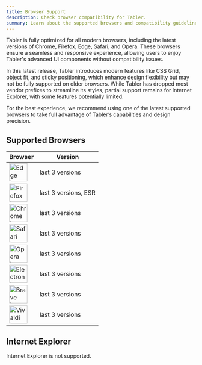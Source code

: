 ```yaml
---
title: Browser Support
description: Check browser compatibility for Tabler.
summary: Learn about the supported browsers and compatibility guidelines for using Tabler UI components to ensure a consistent experience across different devices and platforms.
---
```


Tabler is fully optimized for all modern browsers, including the latest versions of Chrome, Firefox, Edge, Safari, and Opera. These browsers ensure a seamless and responsive experience, allowing users to enjoy Tabler's advanced UI components without compatibility issues.

In this latest release, Tabler introduces modern features like CSS Grid, object fit, and sticky positioning, which enhance design flexibility but may not be fully supported on older browsers. While Tabler has dropped most vendor prefixes to streamline its styles, partial support remains for Internet Explorer, with some features potentially limited.

For the best experience, we recommend using one of the latest supported browsers to take full advantage of Tabler’s capabilities and design precision.

## Supported Browsers

Browser|Version
---|----------
<img src="/docs/browsers/edge.svg" width="48" height="48" alt="Edge Logo"/>|last 3 versions
<img src="/docs/browsers/firefox.svg" width="48" height="48" alt="Firefox Logo"/>|last 3 versions, ESR
<img src="/docs/browsers/chrome.svg" width="48" height="48" alt="Chrome Logo"/>|last 3 versions
<img src="/docs/browsers/safari.svg" width="48" height="48" alt="Safari Logo"/>|last 3 versions
<img src="/docs/browsers/opera.svg" width="48" height="48" alt="Opera Logo"/>|last 3 versions
<img src="/docs/browsers/electron.svg" width="48" height="48" alt="Electron Logo"/>|last 3 versions
<img src="/docs/browsers/brave.svg" width="48" height="48" alt="Brave Logo"/>|last 3 versions
<img src="/docs/browsers/vivaldi.svg" width="48" height="48" alt="Vivaldi Logo"/>|last 3 versions

## Internet Explorer

Internet Explorer is not supported.